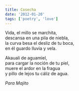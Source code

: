 ```yaml
---
title: Cosecha
date: '2012-01-20'
tags: ['poetry', 'love']
---
```


<div className="italic">
Vida, el millo se marchita,<br/>
descansa en una pila de niebla,<br/>
la curva besa el desliz de tu boca,<br/>
en él guardo lluvia y vela.<br/>

Akauali de aguamiel,<br/>
para cargar la noción de tu piel,<br/>
muere el ardor en la fragua<br/>
y pillo de lejos tu cáliz de agua.<br/>
</div>

*Para Majito*